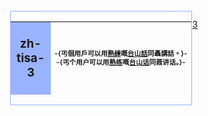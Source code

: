 <div style="float:left;border:solid #99b3ff 1px;margin:1px">
{| cellspacing="0" style="width:238px;background:#e0e8ff"
! style="width:45px;height:45px;background:#99b3ff;font-size:14pt" | <span lang="en">zh-tisa-3</span>
| style="font-size:8pt;padding:4pt;line-height:1.25em" | <span lang="zh-tw">-{丐個用戶可以用'''[[:Category:Zh-tisa-3_使用者|熟練]]'''嘅'''[[:Category:Zh-tisa_使用者|台山話]]'''同聶講話。}-</span><br><span lang="zh-cn">-{丐个用户可以用'''[[:Category:Zh-tisa-3_使用者|熟练]]'''嘅'''[[:Category:Zh-tisa_使用者|台山话]]'''同聂讲话。}-</span><br />
|}
</div>
{{Commonscat|User zh-tisa-3}}

[[Category:Zh-tisa_使用者|3]]